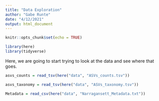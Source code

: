 ```yaml
---
title: "Data Exploration"
author: "Gabe Runte"
date: "4/12/2021"
output: html_document
---
```


```r
knitr::opts_chunk$set(echo = TRUE)

library(here)
library(tidyverse)
```

Here, we are going to start trying to look at the data and see where that goes. 

```r
asvs_counts = read_tsv(here("data", "ASVs_counts.tsv"))
```

```r
asvs_taxonomy = read_tsv(here("data", "ASVs_taxonomy.tsv"))
```

```r
Metadata = read_csv(here("data", "Narragansett_Metadata.txt"))
```


